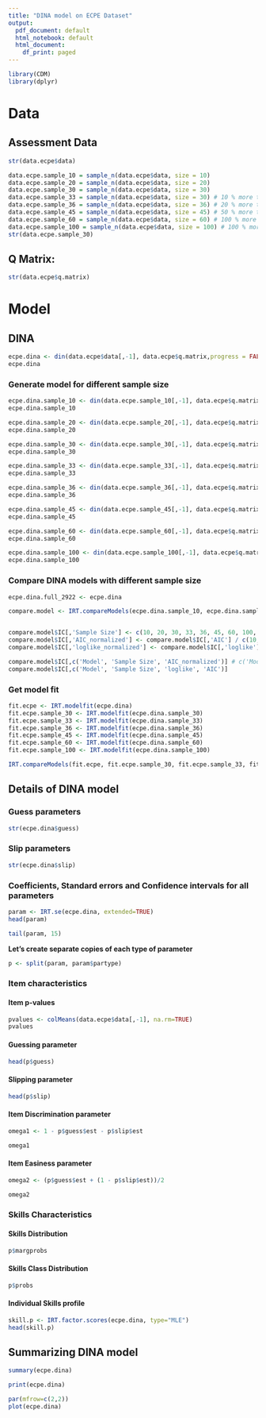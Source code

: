 ```yaml
---
title: "DINA model on ECPE Dataset"
output:
  pdf_document: default
  html_notebook: default
  html_document:
    df_print: paged
---
```



```r
library(CDM)
library(dplyr)
```

# Data

## Assessment Data

```r

str(data.ecpe$data)
```

```r
data.ecpe.sample_10 = sample_n(data.ecpe$data, size = 10)
data.ecpe.sample_20 = sample_n(data.ecpe$data, size = 20)
data.ecpe.sample_30 = sample_n(data.ecpe$data, size = 30)
data.ecpe.sample_33 = sample_n(data.ecpe$data, size = 30) # 10 % more than total number of variables
data.ecpe.sample_36 = sample_n(data.ecpe$data, size = 36) # 20 % more than total number of variables
data.ecpe.sample_45 = sample_n(data.ecpe$data, size = 45) # 50 % more than total number of variables
data.ecpe.sample_60 = sample_n(data.ecpe$data, size = 60) # 100 % more than total number of variables
data.ecpe.sample_100 = sample_n(data.ecpe$data, size = 100) # 100 % more than total number of variables
str(data.ecpe.sample_30)
```


## Q Matrix:

```r

str(data.ecpe$q.matrix)

```

# Model

## DINA
```r

ecpe.dina <- din(data.ecpe$data[,-1], data.ecpe$q.matrix,progress = FALSE)
ecpe.dina
```

### Generate model for different sample size

```r

ecpe.dina.sample_10 <- din(data.ecpe.sample_10[,-1], data.ecpe$q.matrix,progress = FALSE)
ecpe.dina.sample_10
```

```r

ecpe.dina.sample_20 <- din(data.ecpe.sample_20[,-1], data.ecpe$q.matrix,progress = FALSE)
ecpe.dina.sample_20
```

```r

ecpe.dina.sample_30 <- din(data.ecpe.sample_30[,-1], data.ecpe$q.matrix,progress = FALSE)
ecpe.dina.sample_30
```

```r

ecpe.dina.sample_33 <- din(data.ecpe.sample_33[,-1], data.ecpe$q.matrix,progress = FALSE)
ecpe.dina.sample_33
```

```r
ecpe.dina.sample_36 <- din(data.ecpe.sample_36[,-1], data.ecpe$q.matrix,progress = FALSE)
ecpe.dina.sample_36
```

```r
ecpe.dina.sample_45 <- din(data.ecpe.sample_45[,-1], data.ecpe$q.matrix,progress = FALSE)
ecpe.dina.sample_45
```

```r
ecpe.dina.sample_60 <- din(data.ecpe.sample_60[,-1], data.ecpe$q.matrix,progress = FALSE)
ecpe.dina.sample_60
```


```r
ecpe.dina.sample_100 <- din(data.ecpe.sample_100[,-1], data.ecpe$q.matrix,progress = FALSE)
ecpe.dina.sample_100
```

### Compare DINA models with different sample size

```r

ecpe.dina.full_2922 <- ecpe.dina

compare.model <- IRT.compareModels(ecpe.dina.sample_10, ecpe.dina.sample_20, ecpe.dina.sample_30, ecpe.dina.sample_33, ecpe.dina.sample_36, ecpe.dina.sample_45, ecpe.dina.sample_60, ecpe.dina.sample_100, ecpe.dina.full_2922)


compare.model$IC[,'Sample Size'] <- c(10, 20, 30, 33, 36, 45, 60, 100, 2922)
compare.model$IC[,'AIC_normalized'] <- compare.model$IC[,'AIC'] / c(10, 20, 30, 33, 36, 45, 60, 100, 2922) 
compare.model$IC[,'loglike_normalized'] <- compare.model$IC[,'loglike'] / c(10, 20, 30, 33, 36, 45, 60, 100, 2922) 

compare.model$IC[,c('Model', 'Sample Size', 'AIC_normalized')] # c('Model','loglike_normalized', 'AIC_normalized')
compare.model$IC[,c('Model', 'Sample Size', 'loglike', 'AIC')]
```

### Get model fit

```r

fit.ecpe <- IRT.modelfit(ecpe.dina)
fit.ecpe.sample_30 <- IRT.modelfit(ecpe.dina.sample_30)
fit.ecpe.sample_33 <- IRT.modelfit(ecpe.dina.sample_33)
fit.ecpe.sample_36 <- IRT.modelfit(ecpe.dina.sample_36)
fit.ecpe.sample_45 <- IRT.modelfit(ecpe.dina.sample_45)
fit.ecpe.sample_60 <- IRT.modelfit(ecpe.dina.sample_60)
fit.ecpe.sample_100 <- IRT.modelfit(ecpe.dina.sample_100)

```

```r

IRT.compareModels(fit.ecpe, fit.ecpe.sample_30, fit.ecpe.sample_33, fit.ecpe.sample_36, fit.ecpe.sample_45, fit.ecpe.sample_60, fit.ecpe.sample_100)

```

## Details of DINA model

### Guess parameters
```r
str(ecpe.dina$guess)

```

### Slip parameters
```r
str(ecpe.dina$slip)

```

### Coefficients, Standard errors and Confidence intervals for all parameters 
```r

param <- IRT.se(ecpe.dina, extended=TRUE) 
head(param)
```


```r

tail(param, 15)

```

**Let's create separate copies of each type of parameter** 

```r

p <- split(param, param$partype)

```

### Item characteristics

#### Item p-values

```r

pvalues <- colMeans(data.ecpe$data[,-1], na.rm=TRUE) 
pvalues
```

#### Guessing parameter

```r

head(p$guess)

```

#### Slipping parameter

```r

head(p$slip)

```

#### Item Discrimination parameter

```r

omega1 <- 1 - p$guess$est - p$slip$est 

omega1 

```

#### Item Easiness parameter

```r

omega2 <- (p$guess$est + (1 - p$slip$est))/2 

omega2 

```

### Skills Characteristics

#### Skills Distribution

```r

p$margprobs

```

#### Skills Class Distribution

```r

p$probs

```

#### Individual Skills profile

```r
skill.p <- IRT.factor.scores(ecpe.dina, type="MLE") 
head(skill.p)
```

## Summarizing DINA model

```r
summary(ecpe.dina)
```

```r
print(ecpe.dina)
```

```r
par(mfrow=c(2,2)) 
plot(ecpe.dina)
```

